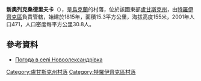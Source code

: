 {{coord|49|47|15|N|38|8|26|E|scale:100000|display=title}}

'''新奧列克桑德里夫卡'''（{{lang-uk|Новоолександрівка}}），是[[烏克蘭|烏克蘭]]的村落，位於該國東部[[盧甘斯克州|盧甘斯克州]]，由[[特羅伊齊克區|特羅伊齊克區]]負責管轄，始建於1815年，面積15.3平方公里，海拔高度155米，2001年人口471，人口密度每平方公里30.8人。

==參考資料==
* [http://weather.in.ua/ua/lyganskaja/17816 Погода в селі Новоолександрівка]

{{DEFAULTSORT:Новоолександрівка}}
[[Category:盧甘斯克州村落|Category:盧甘斯克州村落]]
[[Category:特羅伊齊克區村落|Category:特羅伊齊克區村落]]


{{Luhansk-geo-stub}}